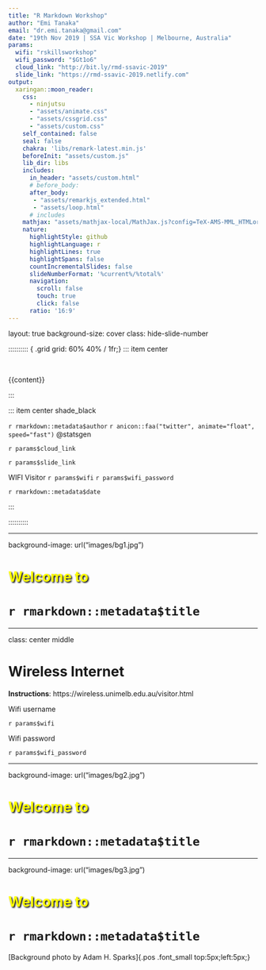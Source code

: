```yaml
---
title: "R Markdown Workshop"
author: "Emi Tanaka"
email: "dr.emi.tanaka@gmail.com"
date: "19th Nov 2019 | SSA Vic Workshop | Melbourne, Australia"
params: 
  wifi: "rskillsworkshop"
  wifi_password: "$Gt1o6"
  cloud_link: "http://bit.ly/rmd-ssavic-2019"
  slide_link: "https://rmd-ssavic-2019.netlify.com"
output:
  xaringan::moon_reader:
    css: 
      - ninjutsu
      - "assets/animate.css"
      - "assets/cssgrid.css"
      - "assets/custom.css"
    self_contained: false
    seal: false 
    chakra: 'libs/remark-latest.min.js'
    beforeInit: "assets/custom.js"
    lib_dir: libs
    includes:
      in_header: "assets/custom.html"
      # before_body: 
      after_body: 
       - "assets/remarkjs_extended.html"
       - "assets/loop.html"
      # includes
    mathjax: "assets/mathjax-local/MathJax.js?config=TeX-AMS-MML_HTMLorMML"
    nature:
      highlightStyle: github 
      highlightLanguage: r 
      highlightLines: true
      highlightSpans: false 
      countIncrementalSlides: false
      slideNumberFormat: '%current%/%total%'
      navigation:
        scroll: false 
        touch: true
        click: false
      ratio: '16:9' 
---
```



layout: true
background-size: cover
class: hide-slide-number


:::::::::: { .grid grid: 60% 40% / 1fr;} 
::: item center

<br>

{{content}}


:::

::: item center shade_black

`r rmarkdown::metadata$author` `r anicon::faa("twitter", animate="float", speed="fast")`  @statsgen

<i class="fas fa-link"></i> 
`r params$cloud_link`

<i class="fas fa-book-open"></i>
`r params$slide_link`

WIFI Visitor <i class="fas fa-wifi"></i> `r params$wifi` <i class="fas fa-key"></i> `r params$wifi_password`

`r rmarkdown::metadata$date`


:::

:::::::::: 

---

background-image: url("images/bg1.jpg")

# <span style="text-shadow: 2px 2px 3px black;color:yellow;">Welcome to</span>
# <span style="text-shadow: 2px 2px 30px white;">`r rmarkdown::metadata$title`</span>



---

class: center middle

# Wireless Internet

**Instructions**: https://wireless.unimelb.edu.au/visitor.html

::: grid 

::: item 

<i class="fas fa-wifi"></i>

Wifi username

``r params$wifi``




:::

::: item

<i class="fas fa-key"></i>

Wifi password

``r params$wifi_password``

:::

:::


---

background-image: url("images/bg2.jpg")

# <span style="text-shadow: 2px 2px 3px black;color:yellow;">Welcome to</span>
# <span style="text-shadow: 2px 2px 30px white;">`r rmarkdown::metadata$title`</span>


---


background-image: url("images/bg3.jpg")

# <span style="text-shadow: 2px 2px 3px black;color:yellow;">Welcome to</span>
# <span style="text-shadow: 2px 2px 30px white;">`r rmarkdown::metadata$title`</span>
[Background photo by Adam H. Sparks]{.pos .font_small top:5px;left:5px;}
